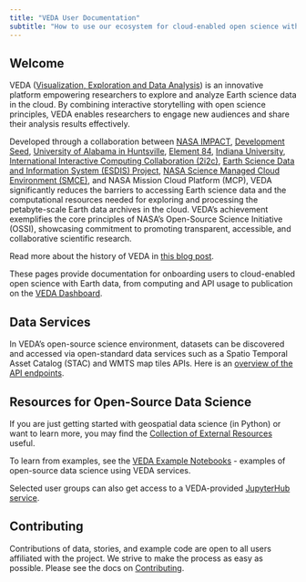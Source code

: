 ```yaml
---
title: "VEDA User Documentation"
subtitle: "How to use our ecosystem for cloud-enabled open science with Earth data at NASA"
---
```


## Welcome {#welcome}

VEDA ([Visualization, Exploration and Data Analysis](https://www.earthdata.nasa.gov/esds/veda)) is an innovative platform empowering researchers to explore and analyze Earth science data in the cloud. By combining interactive storytelling with open science principles, VEDA enables researchers to engage new audiences and share their analysis results effectively.

Developed through a collaboration between [NASA IMPACT](https://impact.earthdata.nasa.gov/), [Development Seed](https://developmentseed.org/), [University of Alabama in Huntsville](https://www.uah.edu/), [Element 84](https://www.element84.com/), [Indiana University](https://www.indiana.edu/), [International Interactive Computing Collaboration (2i2c)](https://2i2c.org), [Earth Science Data and Information System (ESDIS) Project](https://www.earthdata.nasa.gov/esdis), [NASA Science Managed Cloud Environment (SMCE)](https://smce.nasa.gov/), and NASA Mission Cloud Platform (MCP), VEDA significantly reduces the barriers to accessing Earth science data and the computational resources needed for exploring and processing the petabyte-scale Earth data archives in the cloud. VEDA’s achievement exemplifies the core principles of NASA’s Open-Source Science Initiative (OSSI), showcasing commitment to promoting transparent, accessible, and collaborative scientific research.

Read more about the history of VEDA in [this blog post](https://impactunofficial.medium.com/introducing-veda-an-open-science-platform-to-accelerate-earth-science-research-and-application-2c7339640514).

These pages provide documentation for onboarding users to cloud-enabled open science with Earth data, from computing and API usage to publication on the [VEDA Dashboard](https://www.earthdata.nasa.gov/dashboard).


## Data Services

In VEDA's open-source science environment, datasets can be discovered and accessed via open-standard data services such as a Spatio Temporal Asset Catalog (STAC) and WMTS map tiles APIs. Here is an [overview of the API endpoints](./services/apis.qmd).


## Resources for Open-Source Data Science

If you are just getting started with geospatial data science (in Python) or want to learn more, you may find the [Collection of External Resources](./external-resources.qmd) useful.

To learn from examples, see the [VEDA Example Notebooks](./notebooks/index.qmd) - examples of open-source data science using VEDA services.

Selected user groups can also get access to a VEDA-provided [JupyterHub service](./services/jupyterhub.qmd).


## Contributing

Contributions of data, stories, and example code are open to all users affiliated with the project. We strive to make the process as easy as possible. Please see the docs on [Contributing](./contributing/index.qmd).